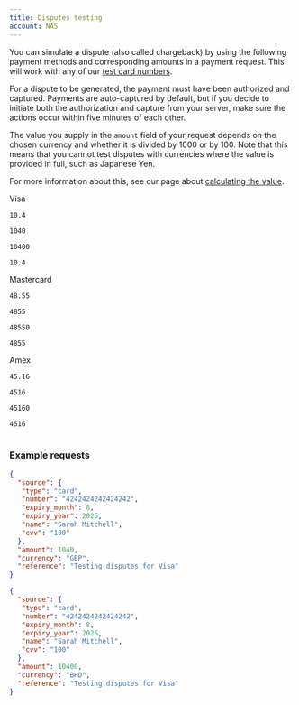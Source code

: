 ```yaml
---
title: Disputes testing
account: NAS
---
```


You can simulate a dispute (also called chargeback) by using the following payment methods and corresponding amounts in a payment request. This will work with any of our [test card numbers](/testing/test-cards).


<TipBox variant="note">

For a dispute to be generated, the payment must have been authorized and captured. Payments are auto-captured by default, but if you decide to initiate both the authorization and capture from your server, make sure the actions occur within five minutes of each other.

</TipBox>

The value you supply in the `amount` field of your request depends on the chosen currency and whether it is divided by 1000 or by 100. Note that this means that you cannot test disputes with currencies where the value is provided in full, such as Japanese Yen.

<TipBox variant="success">

For more information about this, see our page about [calculating the value](/resources/calculating-the-amount).

</TipBox>

<Table>
<TableHead headers={['Payment method', 'Amount in local currency', 'Value to supply for USD (will be divided by 100)', 'Value to supply for BHD (will be divided by 1000)', 'Dispute reason code triggered']} />
<TableBody>
<TableRow>
<TableCell>

Visa

</TableCell>
<TableCell>

`10.4`

</TableCell>
<TableCell>

`1040`

</TableCell>
<TableCell>

`10400`

</TableCell>
<TableCell>

`10.4`

</TableCell>
</TableRow>
<TableRow>
<TableCell>

Mastercard

</TableCell>
<TableCell>

`48.55`

</TableCell>
<TableCell>

`4855`

</TableCell>
<TableCell>

`48550`

</TableCell>
<TableCell>

`4855`

</TableCell>
</TableRow>
<TableRow>
<TableCell>

Amex

</TableCell>
<TableCell>

`45.16`

</TableCell>
<TableCell>

`4516`

</TableCell>
<TableCell>

`45160`

</TableCell>
<TableCell>

`4516`

</TableCell>
</TableRow>
</TableBody>
</Table>

### Example requests

<tabs>
<tab title="GBP" active>

```json
{
  "source": {
   "type": "card",
   "number": "4242424242424242",
   "expiry_month": 8,
   "expiry_year": 2025,
   "name": "Sarah Mitchell",
   "cvv": "100"
  },
  "amount": 1040,
  "currency": "GBP",
  "reference": "Testing disputes for Visa"
}
```

</tab>
<tab title="BHD">

```json
{
  "source": {
   "type": "card",
   "number": "4242424242424242",
   "expiry_month": 8,
   "expiry_year": 2025,
   "name": "Sarah Mitchell",
   "cvv": "100"
  },
  "amount": 10400,
  "currency": "BHD",
  "reference": "Testing disputes for Visa"
}
```

</tab>
</tabs>